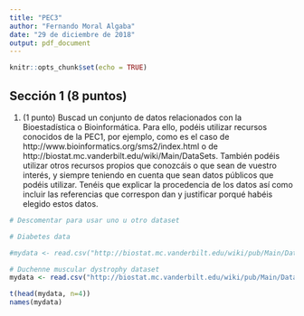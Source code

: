 ```yaml
---
title: "PEC3"
author: "Fernando Moral Algaba"
date: "29 de diciembre de 2018"
output: pdf_document
---
```


```r
knitr::opts_chunk$set(echo = TRUE)
```

## Sección 1 (8 puntos) 

1.   (1 punto) Buscad un conjunto de datos relacionados con la Bioestadística o Bioinformática. Para ello, podéis utilizar recursos conocidos de la PEC1, por ejemplo, como es el caso de http://www.bioinformatics.org/sms2/index.html o de http://biostat.mc.vanderbilt.edu/wiki/Main/DataSets. También podéis utilizar otros recursos propios que conozcáis o que sean de vuestro interés, y siempre teniendo en cuenta que sean datos públicos que podéis utilizar. Tenéis que explicar la procedencia de los datos así como incluir las referencias que correspon dan y justificar porqué habéis elegido estos datos.

```r

# Descomentar para usar uno u otro dataset

# Diabetes data

#mydata <- read.csv("http://biostat.mc.vanderbilt.edu/wiki/pub/Main/DataSets/diabetes.csv",header=T, sep=",")

# Duchenne muscular dystrophy dataset
mydata <- read.csv("http://biostat.mc.vanderbilt.edu/wiki/pub/Main/DataSets/dmd.csv", header= T, sep=",")

t(head(mydata, n=4))
names(mydata)
```

